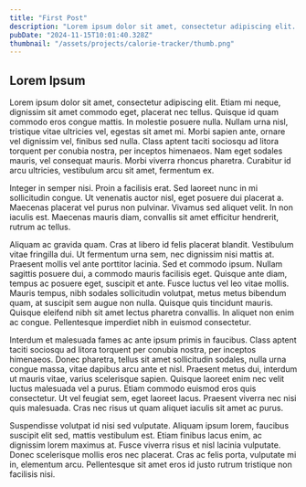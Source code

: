 ---
title: "First Post"
description: "Lorem ipsum dolor sit amet, consectetur adipiscing elit. Fusce sed quam fringilla, blandit risus quis, porta purus. Curabitur eget ipsum quis nulla finibus accumsan vitae quis augue. Vivamus non eleifend."
pubDate: "2024-11-15T10:01:40.328Z"
thumbnail: "/assets/projects/calorie-tracker/thumb.png"
---

## Lorem Ipsum

Lorem ipsum dolor sit amet, consectetur adipiscing elit. Etiam mi neque, dignissim sit amet commodo eget, placerat nec tellus. Quisque id quam commodo eros congue mattis. In molestie posuere nulla. Nullam urna nisl, tristique vitae ultricies vel, egestas sit amet mi. Morbi sapien ante, ornare vel dignissim vel, finibus sed nulla. Class aptent taciti sociosqu ad litora torquent per conubia nostra, per inceptos himenaeos. Nam eget sodales mauris, vel consequat mauris. Morbi viverra rhoncus pharetra. Curabitur id arcu ultricies, vestibulum arcu sit amet, fermentum ex.

Integer in semper nisi. Proin a facilisis erat. Sed laoreet nunc in mi sollicitudin congue. Ut venenatis auctor nisl, eget posuere dui placerat a. Maecenas placerat vel purus non pulvinar. Vivamus sed aliquet velit. In non iaculis est. Maecenas mauris diam, convallis sit amet efficitur hendrerit, rutrum ac tellus.

Aliquam ac gravida quam. Cras at libero id felis placerat blandit. Vestibulum vitae fringilla dui. Ut fermentum urna sem, nec dignissim nisi mattis at. Praesent mollis vel ante porttitor lacinia. Sed et commodo ipsum. Nullam sagittis posuere dui, a commodo mauris facilisis eget. Quisque ante diam, tempus ac posuere eget, suscipit et ante. Fusce luctus vel leo vitae mollis. Mauris tempus, nibh sodales sollicitudin volutpat, metus metus bibendum quam, at suscipit sem augue non nulla. Quisque quis tincidunt mauris. Quisque eleifend nibh sit amet lectus pharetra convallis. In aliquet non enim ac congue. Pellentesque imperdiet nibh in euismod consectetur.

Interdum et malesuada fames ac ante ipsum primis in faucibus. Class aptent taciti sociosqu ad litora torquent per conubia nostra, per inceptos himenaeos. Donec pharetra, tellus sit amet sollicitudin sodales, nulla urna congue massa, vitae dapibus arcu ante et nisl. Praesent metus dui, interdum ut mauris vitae, varius scelerisque sapien. Quisque laoreet enim nec velit luctus malesuada vel a purus. Etiam commodo euismod eros quis consectetur. Ut vel feugiat sem, eget laoreet lacus. Praesent viverra nec nisi quis malesuada. Cras nec risus ut quam aliquet iaculis sit amet ac purus.

Suspendisse volutpat id nisi sed vulputate. Aliquam ipsum lorem, faucibus suscipit elit sed, mattis vestibulum est. Etiam finibus lacus enim, ac dignissim lorem maximus at. Fusce viverra risus et nisl lacinia vulputate. Donec scelerisque mollis eros nec placerat. Cras ac felis porta, vulputate mi in, elementum arcu. Pellentesque sit amet eros id justo rutrum tristique non facilisis nisi.
